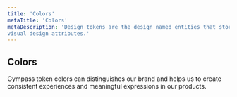 ```yaml
---
title: 'Colors'
metaTitle: 'Colors'
metaDescription: 'Design tokens are the design named entities that store 
visual design attributes.'
---
```


## Colors

Gympass token colors can distinguishes our brand and helps us to create
consistent experiences and meaningful expressions in our products.

<TokensColors token="colors" />
